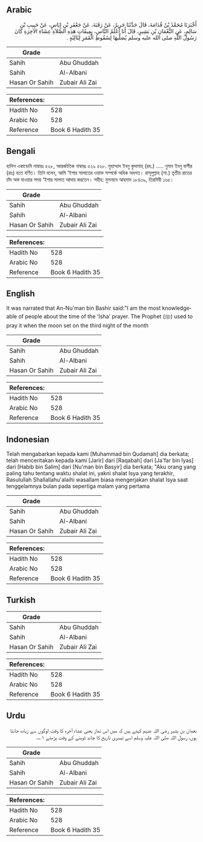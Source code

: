 ## Arabic


<div dir="rtl" lang="ar" style={{fontSize:'larger',backgroundColor:'#f8f9fa',padding:20}}>
أَخْبَرَنَا مُحَمَّدُ بْنُ قُدَامَةَ، قَالَ حَدَّثَنَا جَرِيرٌ، عَنْ رَقَبَةَ، عَنْ جَعْفَرِ بْنِ إِيَاسٍ، عَنْ حَبِيبِ بْنِ سَالِمٍ، عَنِ النُّعْمَانِ بْنِ بَشِيرٍ، قَالَ أَنَا أَعْلَمُ النَّاسِ، بِمِيقَاتِ هَذِهِ الصَّلاَةِ عِشَاءِ الآخِرَةِ كَانَ رَسُولُ اللَّهِ صلى الله عليه وسلم يُصَلِّيهَا لِسُقُوطِ الْقَمَرِ لِثَالِثَةٍ ‏.‏
</div>
<div style={{backgroundColor:'#f8f9fa',padding:20, marginBottom: 10}}><table> <thead> <tr> <th>Grade</th> <th></th> </tr> </thead> <tbody> <tr><td>Sahih</td><td>Abu Ghuddah</td></tr><tr><td>Sahih</td><td>Al-Albani</td></tr><tr><td>Hasan Or Sahih</td><td>Zubair Ali Zai</td></tr></tbody></table><table> <thead> <tr> <th>References:</th> <th></th> </tr> </thead> <tbody><tr><td>Hadith No</td><td>528</td></tr><tr><td>Arabic No</td><td>528</td></tr><tr><td>Reference</td><td>Book 6 Hadith 35</td></tr></tbody></table></div>

## Bengali


<div dir="ltr" lang="bn" style={{fontSize:'larger',backgroundColor:'#f8f9fa',padding:20}}>
হাদিস একাডেমি নাম্বারঃ ৫২৮, আন্তর্জাতিক নাম্বারঃ ৫২৯ ৫২৮. মুহাম্মাদ ইবনু কুদামাহ্ (রহ.) ..... নুমান ইবনু বাশীর (রাঃ) হতে বর্ণিত। তিনি বলেন, আমি ‘ইশার সালাতের ওয়াক্ত সম্পর্কে অধিক অবগত। রাসূলুল্লাহ (সা.) তৃতীয় রাতের চাঁদ অস্ত যাওয়ার সময় ‘ইশার সালাত আদায় করতেন। সহীহ: মুসনাদে আহমাদ ১৮৪৩৯, তিরমিযী ১৬৫।
</div>
<div style={{backgroundColor:'#f8f9fa',padding:20, marginBottom: 10}}><table> <thead> <tr> <th>Grade</th> <th></th> </tr> </thead> <tbody> <tr><td>Sahih</td><td>Abu Ghuddah</td></tr><tr><td>Sahih</td><td>Al-Albani</td></tr><tr><td>Hasan Or Sahih</td><td>Zubair Ali Zai</td></tr></tbody></table><table> <thead> <tr> <th>References:</th> <th></th> </tr> </thead> <tbody><tr><td>Hadith No</td><td>528</td></tr><tr><td>Arabic No</td><td>528</td></tr><tr><td>Reference</td><td>Book 6 Hadith 35</td></tr></tbody></table></div>

## English


<div dir="ltr" lang="en" style={{fontSize:'larger',backgroundColor:'#f8f9fa',padding:20}}>
It was narrated that An-Nu'man bin Bashir said:"I am the most knowledgeable of people about the time of the 'Isha' prayer. The Prophet (ﷺ) used to pray it when the moon set on the third night of the month
</div>
<div style={{backgroundColor:'#f8f9fa',padding:20, marginBottom: 10}}><table> <thead> <tr> <th>Grade</th> <th></th> </tr> </thead> <tbody> <tr><td>Sahih</td><td>Abu Ghuddah</td></tr><tr><td>Sahih</td><td>Al-Albani</td></tr><tr><td>Hasan Or Sahih</td><td>Zubair Ali Zai</td></tr></tbody></table><table> <thead> <tr> <th>References:</th> <th></th> </tr> </thead> <tbody><tr><td>Hadith No</td><td>528</td></tr><tr><td>Arabic No</td><td>528</td></tr><tr><td>Reference</td><td>Book 6 Hadith 35</td></tr></tbody></table></div>

## Indonesian


<div dir="ltr" lang="id" style={{fontSize:'larger',backgroundColor:'#f8f9fa',padding:20}}>
Telah mengabarkan kepada kami [Muhammad bin Qudamah] dia berkata; telah menceritakan kepada kami [Jarir] dari [Raqabah] dari [Ja'far bin Iyas] dari [Habib bin Salim] dari [Nu'man bin Basyir] dia berkata; "Aku orang yang paling tahu tentang waktu shalat ini, yakni shalat Isya yang terakhir, Rasulullah Shallallahu'alaihi wasallam biasa mengerjakan shalat Isya saat tenggelamnya bulan pada sepertiga malam yang pertama
</div>
<div style={{backgroundColor:'#f8f9fa',padding:20, marginBottom: 10}}><table> <thead> <tr> <th>Grade</th> <th></th> </tr> </thead> <tbody> <tr><td>Sahih</td><td>Abu Ghuddah</td></tr><tr><td>Sahih</td><td>Al-Albani</td></tr><tr><td>Hasan Or Sahih</td><td>Zubair Ali Zai</td></tr></tbody></table><table> <thead> <tr> <th>References:</th> <th></th> </tr> </thead> <tbody><tr><td>Hadith No</td><td>528</td></tr><tr><td>Arabic No</td><td>528</td></tr><tr><td>Reference</td><td>Book 6 Hadith 35</td></tr></tbody></table></div>

## Turkish


<div dir="ltr" lang="tr" style={{fontSize:'larger',backgroundColor:'#f8f9fa',padding:20}}>

</div>
<div style={{backgroundColor:'#f8f9fa',padding:20, marginBottom: 10}}><table> <thead> <tr> <th>Grade</th> <th></th> </tr> </thead> <tbody> <tr><td>Sahih</td><td>Abu Ghuddah</td></tr><tr><td>Sahih</td><td>Al-Albani</td></tr><tr><td>Hasan Or Sahih</td><td>Zubair Ali Zai</td></tr></tbody></table><table> <thead> <tr> <th>References:</th> <th></th> </tr> </thead> <tbody><tr><td>Hadith No</td><td>528</td></tr><tr><td>Arabic No</td><td>528</td></tr><tr><td>Reference</td><td>Book 6 Hadith 35</td></tr></tbody></table></div>

## Urdu


<div dir="rtl" lang="ur" style={{fontSize:'larger',backgroundColor:'#f8f9fa',padding:20}}>
نعمان بن بشیر رضی اللہ عنہم کہتے ہیں کہ میں اس نماز یعنی عشاء آخرہ کا وقت لوگوں سے زیادہ جانتا ہوں، رسول اللہ صلی اللہ علیہ وسلم اسے تیسری تاریخ کا چاند ڈوبنے کے وقت پڑھتے ۱؎۔
</div>
<div style={{backgroundColor:'#f8f9fa',padding:20, marginBottom: 10}}><table> <thead> <tr> <th>Grade</th> <th></th> </tr> </thead> <tbody> <tr><td>Sahih</td><td>Abu Ghuddah</td></tr><tr><td>Sahih</td><td>Al-Albani</td></tr><tr><td>Hasan Or Sahih</td><td>Zubair Ali Zai</td></tr></tbody></table><table> <thead> <tr> <th>References:</th> <th></th> </tr> </thead> <tbody><tr><td>Hadith No</td><td>528</td></tr><tr><td>Arabic No</td><td>528</td></tr><tr><td>Reference</td><td>Book 6 Hadith 35</td></tr></tbody></table></div>